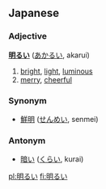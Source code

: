 ==Japanese==
===Adjective===
'''[[明]]るい''' ([[あかるい]], akarui)

# [[bright]], [[light]], [[luminous]]
# [[merry]], [[cheerful]]

===Synonym===
* [[鮮明]] ([[せんめい]], senmei)

===Antonym===
*[[暗い]] ([[くらい]], kurai)

[[pl:明るい]]
[[fi:明るい]]